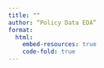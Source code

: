 ```yaml
---
title: ""
author: “Policy Data EDA”
format: 
  html:
    embed-resources: true
    code-fold: true
---
```


```r
```